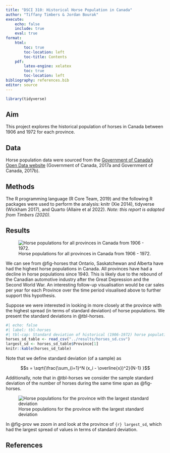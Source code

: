 ```yaml
---
title: "DSCI 310: Historical Horse Population in Canada"
author: "Tiffany Timbers & Jordan Bourak"
execute:
    echo: false 
    include: true 
    eval: true
format: 
    html: 
        toc: true
        toc-location: left 
        toc-title: Contents
    pdf:
        latex-engine: xelatex
        toc: true
        toc-location: left
bibliography: references.bib
editor: source
--- 
```


```r
library(tidyverse)
```

## Aim

This project explores the historical population of horses in Canada 
between 1906 and 1972 for each province.

## Data

Horse population data were sourced from the 
[Government of Canada's Open Data website](http://open.canada.ca/en/open-data) 
(Government of Canada, 2017a and Government of Canada, 2017b).

## Methods

The R programming language (R Core Team, 2019) 
and the following R packages were used to perform the analysis: 
knitr (Xie 2014), tidyverse (Wickham 2017), and Quarto (Allaire et al 2022). 
*Note: this report is adapted from Timbers (2020).*

## Results

![Horse populations for all provinces in Canada from 1906 - 1972.](../results/horse_pops_plot.png){#fig-horses}


We can see from @fig-horses that Ontario, Saskatchewan and Alberta 
have had the highest horse populations in Canada. 
All provinces have had a decline in horse populations since 1940. 
This is likely due to the rebound of the Canadian automotive industry 
after the Great Depression and the Second World War. 
An interesting follow-up visualisation would be car sales per year 
for each Province over the time period visualised above 
to further support this hypothesis.

Suppose we were interested in looking in more closely at the province 
with the highest spread (in terms of standard deviation) of horse populations. 
We present the standard deviations in @tbl-horses.


```r
#| echo: false
#| label: tbl-horses
#| tbl-cap: Standard deviation of historical (1906-1972) horse populations for each Canadian province.
horses_sd_table <- read_csv("../results/horses_sd.csv")
largest_sd <- horses_sd_table$Province[1]
knitr::kable(horses_sd_table)
```

Note that we define standard deviation (of a sample) as

$$s = \sqrt{\frac{\sum_{i=1}^N (x_i - \overline{x})^2}{N-1} }$$

Additionally, note that in @tbl-horses we consider the sample standard deviation of the number of horses during the same time span as @fig-horses.

![Horse populations for the province with the largest standard deviation](../results/horse_pop_plot_largest_sd.png){#fig-prov out.width="65%" fig.cap="Horse populations for the province with the largest standard deviation."}

In @fig-prov  we zoom in and look at the province of `{r} largest_sd`, which had the largest spread of values in terms of standard deviation.

## References